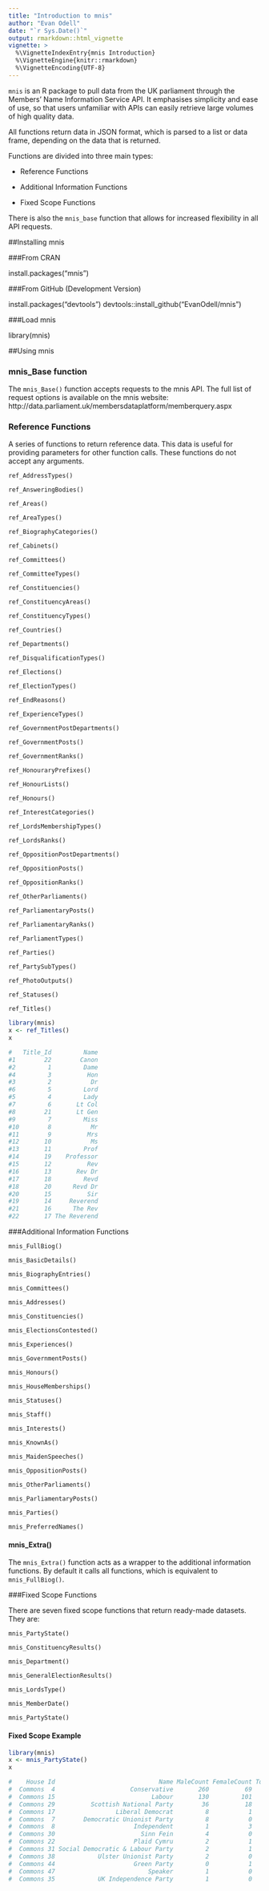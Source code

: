 ```yaml
---
title: "Introduction to mnis"
author: "Evan Odell"
date: "`r Sys.Date()`"
output: rmarkdown::html_vignette
vignette: >
  %\VignetteIndexEntry{mnis Introduction}
  %\VignetteEngine{knitr::rmarkdown}
  %\VignetteEncoding{UTF-8}
---
```


`mnis` is an R package to pull data from the UK parliament through the Members' Name Information Service API. It emphasises simplicity and ease of use, so that users unfamiliar with APIs can easily retrieve large volumes of high quality data. 

All functions return data in JSON format, which is parsed to a list or data frame, depending on the data that is returned.

Functions are divided into three main types:

* Reference Functions

* Additional Information Functions

* Fixed Scope Functions

There is also the `mnis_base` function that allows for increased flexibility in all API requests.

##Installing mnis

###From CRAN

install.packages("mnis")

###From GitHub (Development Version)

install.packages("devtools")
devtools::install_github("EvanOdell/mnis")

###Load mnis

library(mnis)

##Using mnis

### mnis_Base function

The `mnis_Base()` function accepts requests to the mnis API. The full list of request options is available on the mnis website: http://data.parliament.uk/membersdataplatform/memberquery.aspx

### Reference Functions

A series of functions to return reference data. This data is useful for providing parameters for other function calls. These functions do not accept any arguments. 

`ref_AddressTypes()`

`ref_AnsweringBodies()`

`ref_Areas()`

`ref_AreaTypes()`

`ref_BiographyCategories()`

`ref_Cabinets()`

`ref_Committees()`

`ref_CommitteeTypes()`

`ref_Constituencies()`

`ref_ConstituencyAreas()`

`ref_ConstituencyTypes()`

`ref_Countries()`

`ref_Departments()`

`ref_DisqualificationTypes()`

`ref_Elections()`

`ref_ElectionTypes()`

`ref_EndReasons()`

`ref_ExperienceTypes()`

`ref_GovernmentPostDepartments()`

`ref_GovernmentPosts()`

`ref_GovernmentRanks()`

`ref_HonouraryPrefixes()`

`ref_HonourLists()`

`ref_Honours()`

`ref_InterestCategories()`

`ref_LordsMembershipTypes()`

`ref_LordsRanks()`

`ref_OppositionPostDepartments()`

`ref_OppositionPosts()`

`ref_OppositionRanks()`

`ref_OtherParliaments()`

`ref_ParliamentaryPosts()`

`ref_ParliamentaryRanks()`

`ref_ParliamentTypes()`

`ref_Parties()`

`ref_PartySubTypes()`

`ref_PhotoOutputs()`

`ref_Statuses()`

`ref_Titles()`

```r
library(mnis)
x <- ref_Titles()
x

#   Title_Id         Name
#1        22        Canon
#2         1         Dame
#4         3          Hon
#3         2           Dr
#6         5         Lord
#5         4         Lady
#7         6       Lt Col
#8        21       Lt Gen
#9         7         Miss
#10        8           Mr
#11        9          Mrs
#12       10           Ms
#13       11         Prof
#14       19    Professor
#15       12          Rev
#16       13       Rev Dr
#17       18         Revd
#18       20      Revd Dr
#20       15          Sir
#19       14     Reverend
#21       16      The Rev
#22       17 The Reverend


```


###Additional Information Functions

`mnis_FullBiog()`

`mnis_BasicDetails()`

`mnis_BiographyEntries()`

`mnis_Committees()`

`mnis_Addresses()`

`mnis_Constituencies()`

`mnis_ElectionsContested()`

`mnis_Experiences()`

`mnis_GovernmentPosts()`

`mnis_Honours()`

`mnis_HouseMemberships()`

`mnis_Statuses()`

`mnis_Staff()`

`mnis_Interests()`

`mnis_KnownAs()`

`mnis_MaidenSpeeches()`

`mnis_OppositionPosts()`

`mnis_OtherParliaments()`

`mnis_ParliamentaryPosts()`

`mnis_Parties()`

`mnis_PreferredNames()`

#### mnis_Extra()

The `mnis_Extra()` function acts as a wrapper to the additional information functions. By default it calls all functions, which is equivalent to `mnis_FullBiog()`.

###Fixed Scope Functions

There are seven fixed scope functions that return ready-made datasets. They are: 

`mnis_PartyState()`

`mnis_ConstituencyResults()`

`mnis_Department()`

`mnis_GeneralElectionResults()`

`mnis_LordsType()`

`mnis_MemberDate()`

`mnis_PartyState()`

#### Fixed Scope Example

```r
library(mnis)
x <- mnis_PartyState()
x

#    House Id                             Name MaleCount FemaleCount TotalCount
#  Commons  4                     Conservative       260          69        329
#  Commons 15                           Labour       130         101        231
#  Commons 29          Scottish National Party        36          18         54
#  Commons 17                 Liberal Democrat         8           1          9
#  Commons  7        Democratic Unionist Party         8           0          8
#  Commons  8                      Independent         1           3          4
#  Commons 30                        Sinn Fein         4           0          4
#  Commons 22                      Plaid Cymru         2           1          3
#  Commons 31 Social Democratic & Labour Party         2           1          3
#  Commons 38            Ulster Unionist Party         2           0          2
#  Commons 44                      Green Party         0           1          1
#  Commons 47                          Speaker         1           0          1
#  Commons 35            UK Independence Party         1           0          1

```




